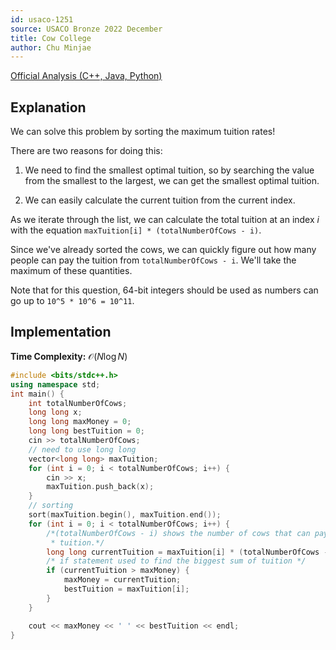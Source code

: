 ```yaml
---
id: usaco-1251
source: USACO Bronze 2022 December
title: Cow College
author: Chu Minjae
---
```

[Official Analysis (C++, Java, Python)](http://www.usaco.org/current/data/sol_prob1_bronze_dec22.html)

## Explanation

We can solve this problem by sorting the maximum tuition rates!

There are two reasons for doing this:

1. We need to find the smallest optimal tuition, so by searching the value from the smallest to the largest, we can get the smallest optimal tuition.

2. We can easily calculate the current tuition from the current index.

As we iterate through the list, we can calculate the total tuition at an index $i$ with the equation `maxTuition[i] * (totalNumberOfCows - i)`.

Since we've already sorted the cows, we can quickly figure out how many people can pay the tuition from `totalNumberOfCows - i`. We'll take the maximum of these quantities.

Note that for this question, 64-bit integers should be used as numbers can go up to `10^5 * 10^6 = 10^11`.


## Implementation

**Time Complexity:** $\mathcal{O}(N \log N)$

<LanguageSection>
<CPPSection>

```cpp
#include <bits/stdc++.h>
using namespace std;
int main() {
	int totalNumberOfCows;
	long long x;
	long long maxMoney = 0;
	long long bestTuition = 0;
	cin >> totalNumberOfCows;
	// need to use long long
	vector<long long> maxTuition;
	for (int i = 0; i < totalNumberOfCows; i++) {
		cin >> x;
		maxTuition.push_back(x);
	}
	// sorting
	sort(maxTuition.begin(), maxTuition.end());
	for (int i = 0; i < totalNumberOfCows; i++) {
		/*(totalNumberOfCows - i) shows the number of cows that can pay the
		 * tuition.*/
		long long currentTuition = maxTuition[i] * (totalNumberOfCows - i);
		/* if statement used to find the biggest sum of tuition */
		if (currentTuition > maxMoney) {
			maxMoney = currentTuition;
			bestTuition = maxTuition[i];
		}
	}

	cout << maxMoney << ' ' << bestTuition << endl;
}
```

</CPPSection>
</LanguageSection>
